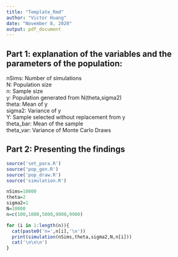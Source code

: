 ```yaml
---
title: "Template_Rmd"
author: "Victor Huang"
date: "November 8, 2020"
output: pdf_document
---
```


## Part 1: explanation of the variables and the parameters of the population:  

nSims: Number of simulations  
N: Population size  
n: Sample size  
y: Population generated from N(theta,sigma2)  
theta: Mean of y  
sigma2: Variance of y  
Y: Sample selected without replacement from y  
theta_bar: Mean of the sample  
theta_var: Variance of Monte Carlo Draws  

## Part 2: Presenting the findings
```r
source('set_para.R')
source('pop_gen.R')
source('pop_draw.R')
source('simulation.R')
```


```r
nSims=10000
theta=2
sigma2=1
N=10000
n=c(100,1000,5000,9000,9900)
```


```r
for (i in 1:length(n)){
  cat(paste0('n=',n[i],'\n'))
  print(simulation(nSims,theta,sigma2,N,n[i]))
  cat('\n\n\n')
}
```

